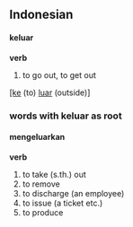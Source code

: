 ==Indonesian==
====keluar====
'''verb'''
# to go out, to get out

[[[ke]] (to) [[luar]] (outside)]

===words with keluar as root===
====mengeluarkan====
'''verb'''
# to take (s.th.) out
# to remove
# to discharge (an employee)
# to issue (a ticket etc.)
# to produce